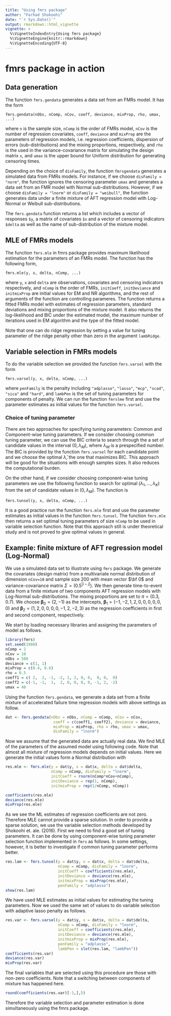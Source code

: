 ```yaml
---
title: "Using fmrs package"
author: "Farhad Shokoohi"
date: "`r Sys.Date()`"
output: rmarkdown::html_vignette
vignette: >
  %\VignetteIndexEntry{Using fmrs package}
  %\VignetteEngine{knitr::rmarkdown}
  %\VignetteEncoding{UTF-8}
---
```



# fmrs package in action

## Data generation
The function `fmrs.gendata` generates a data set from an FMRs model. 
It has the form

````
fmrs.gendata(nObs, nComp, nCov, coeff, deviance, mixProp, rho, umax, ...)
````

where `n` is the sample size, `nComp` is the order of FMRs model, `nCov` is 
the number of regression covariates, `coeff`, `deviance` and `mixProp` are 
the parameters of regression models, i.e. regression coefficients, 
dispersion of errors (sub-distributions) and the mixing proportions, 
respectively, and `rho` is the used in the variance-covariance matrix for 
simulating the design matrix `x`, and `umax` is the upper bound for 
Uniform distribution for generating censoring times. 

Depending on the choice of `disFamily`, the function `fmrsgendata` generates 
a simulated data from FMRs models. For instance, if we choose 
`disFamily = "norm"`, the function ignores the censoring parameter `umax` 
and generates a data set from an FMR model with Normal sub-distributions. 
However, if we choose `disFamily = "lnorm"` or `disFamily = "weibull"`, the 
function generates data under a finite mixture of AFT regression model with 
Log-Normal or Weibull sub-distributions. 

The `fmrs.gendata` function returns a list which includes a vector of 
responses `$y`, a matrix of covariates `$x` and a vector of censoring 
indicators `$delta` as well as the name of sub-distribution of the 
mixture model.


## MLE of FMRs models

The function `fmrs.mle` in fmrs package provides maximum likelihood 
estimation for the parameters of an FMRs model. The function has the 
following form,

````
fmrs.mle(y, x, delta, nComp, ...)
````

where `y`, `x` and `delta` are observations, covariates and censoring 
indicators respectively, and `nComp` is the order of FMRs, `initCoeff`, 
`initDeviance` and `initmixProp` are initial values for EM and NR 
algorithms, and the rest of arguments of the function are controlling 
parameres. The function returns a fitted FMRs model with estimates of 
regression parameters, standard deviations and mixing proportions of the 
mixture model.
It also returns the log-likelihood and BIC under the estimated model, the 
maximum number of iterations used in EM algorithm and the type of the 
fitted model.

Note that one can do ridge regression by setting a value for tuning 
parameter of the ridge penalty  other than zero in the argument `lambRidge`. 


## Variable selection in FMRs models

To do the variable selection we provided the function `fmrs.varsel` 
with the form

````
fmrs.varsel(y, x, delta, nComp, ...)
````

where `penFamily` is the penalty including `"adplasso"`, `"lasso"`, `"mcp"`, 
`"scad"`, `"sica"` and `"hard"`, and `lambPen` is the set of tuning 
parameters for components of penalty. We can run the function `fmrslme` 
first and use the parameter estimates as initial values for the 
function `fmrs.varsel`. 

### Choice of tuning parameter

There are two approaches for specifying tuning parameters: Common and 
Component-wise tuning parameters. If we consider choosing common tuning 
parameter, we can use the BIC criteria to search through the a set of 
candidate values in the interval $(0,\lambda_M)$, where $\lambda_M$ is a 
prespecified number. The BIC is provided by the function `fmrs.varsel` for 
each candidate point and we choose the optimal $\hat\lambda$, the one that 
maximizes BIC. This approach will be good for the situations with enough 
samples sizes. It also reduces the computational burden. 

On the other hand, if we consider choosing component-wise tuning parameters 
we use the following function to search for optimal 
$(\lambda_1, \ldots, \lambda_K)$ from the set of candidate values in 
$(0, \lambda_M)$. The function is

````
fmrs.tunsel(y, x, delta, nComp, ...)
````

It is a good practice run the function `fmrs.mle` first and use the parameter 
estimates as initial values in the function `fmrs.tunsel`.
The function `fmrs.mle` then returns a set optimal tuning parameters of 
size `nComp` to be used in variable selection function. Note that this 
approach still is under theoretical study and is not proved to give optimal 
values in general. 


## Example: finite mixture of AFT regression model (Log-Normal)

We use a simulated data set to illustrate using `fmrs` package. We generate 
the covariates (design matrix) from a multivariate normal distribution of 
dimension `nCov=10` and sample size 200 with mean vector $\bf 0$ and 
variance-covariance matrix $\Sigma=(0.5^{|i-j|})$. We then generate 
time-to-event data from a finite mixture of two components AFT regression 
models with Log-Normal sub-distributions. The mixing proportions are set 
to $\pi=(0.3, 0.7)$. We choose $\boldsymbol\beta_0=(2,-1)$ as the 
intercepts, $\boldsymbol\beta_1=(-1, -2, 1, 2, 0 , 0, 0, 0, 0, 0)$ and 
$\boldsymbol\beta_2=(1, 2, 0, 0, 0 , 0, -1, 2, -2, 3)$ as the regression 
coefficients in first and second component, respectively. 

We start by loading necessary libraries and assigning the parameters of 
model as follows.

```r
library(fmrs)
set.seed(1980)
nComp = 2
nCov = 10
nObs = 500
deviance = c(1, 1)
mixProp = c(0.4, 0.6)
rho = 0.5
coeff1 = c( 2,  2, -1, -2, 1, 2, 0, 0,  0, 0,  0)
coeff2 = c(-1, -1,  1,  2, 0, 0, 0, 0, -1, 2, -2)
umax = 40
```

Using the function `fmrs.gendata`, we generate a data set from a finite 
mixture of accelerated failure time regression models with above settings as 
follow. 

```r
dat <- fmrs.gendata(nObs = nObs, nComp = nComp, nCov = nCov,
                     coeff = c(coeff1, coeff2), deviance = deviance,
                     mixProp = mixProp, rho = rho, umax = umax, 
                     disFamily = "lnorm")
```

Now we assume that the generated data are actually real data. We find MLE of 
the parameters of the assumed model using following code. Note that almost 
all mixture of regression models depends on initial values. Here we 
generate the initial values form a Normal distribution with 

```r
res.mle <- fmrs.mle(y = dat$y, x = dat$x, delta = dat$delta,
                    nComp = nComp, disFamily = "lnorm",
                    initCoeff = rnorm(nComp*nCov+nComp),
                    initDeviance = rep(1, nComp),
                    initmixProp = rep(1/nComp, nComp))

coefficients(res.mle)
deviance(res.mle)
mixProp(res.mle)
```

As we see the ML estimates of regression coefficients are not zero. 
Therefore MLE cannot provide a sparse solution. In order to provide a sparse 
solution, we use the variable selection methods developed by 
Shokoohi et. ale. (2016). First we need to find a good set of tuning 
parameters.
It can be done by using component-wise tuning parameter selection function 
implemented in `fmrs` as follows. In some settings, however, it is better to 
investigate if common tuning parameter performs better. 

```r
res.lam <- fmrs.tunsel(y = dat$y, x = dat$x, delta = dat$delta,
                       nComp = nComp, disFamily = "lnorm",
                       initCoeff = coefficients(res.mle),
                       initDeviance = deviance(res.mle),
                       initmixProp = mixProp(res.mle), 
                       penFamily = "adplasso")
show(res.lam)
```

We have used MLE estimates as initial values for estimating the tuning 
parameters. Now we used the same set of values to do variable selection with 
adaptive lasso penalty as follows. 

```r
res.var <- fmrs.varsel(y = dat$y, x = dat$x, delta = dat$delta,
                       nComp = nComp, disFamily = "lnorm",
                       initCoeff = coefficients(res.mle),
                       initDeviance = deviance(res.mle),
                       initmixProp = mixProp(res.mle), 
                       penFamily = "adplasso",
                       lambPen = slot(res.lam, "lambPen"))
coefficients(res.var)
deviance(res.var)
mixProp(res.var)
```

The final variables that are selected using this procedure are those with 
non-zero coefficients. Note that a switching between components of mixture 
has happened here.   

```r
round(coefficients(res.var)[-1,],5)
```

Therefore the variable selection and parameter estimation is done 
simultaneously using the fmrs package. 




